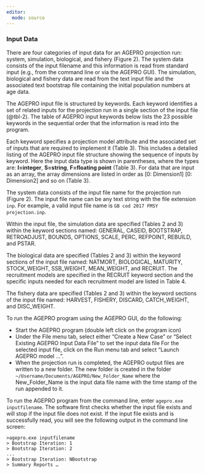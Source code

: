 ```yaml
---
editor: 
  mode: source
---
```


### Input Data {.unnumbered}

There are four categories of input data for an AGEPRO projection run: system, simulation, biological, and fishery (Figure 2). The system data consists of the input filename and this information is read from standard input (e.g., from the command line or via the AGEPRO GUI). The simulation, biological and fishery data are read from the text input file and the associated text bootstrap file containing the initial population numbers at age data.

The AGEPRO input file is structured by keywords. Each keyword identifies a set of related inputs for the projection run in a single section of the input file (@tbl-2). The table of AGEPRO input keywords below lists the 23 possible keywords in the sequential order that the information is read into the program.

Each keyword specifies a projection model attribute and the associated set of inputs that are required to implement it (Table 3). This includes a detailed listing of the AGEPRO input file structure showing the sequence of inputs by keyword. Here the input data type is shown in parentheses, where the types are: **I=integer**, **S=string**, **F=floating point** (Table 3). For data that are input as an array, the array dimensions are listed in order as [0: Dimension1] [0: Dimension2] and so on (Table 3).

The system data consists of the input file name for the projection run (Figure 2). The input file name can be any text string with the file extension `inp`. For example, a valid input file name is `GB cod 2017 FMSY projection.inp`.

Within the input file, the simulation data are specified (Tables 2 and 3) within the keyword sections named: GENERAL, CASEID, BOOTSTRAP, RETROADJUST, BOUNDS, OPTIONS, SCALE, PERC, REFPOINT, REBUILD, and PSTAR.

The biological data are specified (Tables 2 and 3) within the keyword sections of the input file named: NATMORT, BIOLOGICAL, MATURITY, STOCK_WEIGHT, SSB_WEIGHT, MEAN_WEIGHT, and RECRUIT. The recruitment models are specified in the RECRUIT keyword section and the specific inputs needed for each recruitment model are listed in Table 4.

The fishery data are specified (Tables 2 and 3) within the keyword sections of the input file named: HARVEST, FISHERY, DISCARD, CATCH_WEIGHT, and DISC_WEIGHT.

To run the AGEPRO program using the AGEPRO GUI, do the following:

- Start the AGEPRO program (double left click on the program icon)
- Under the File menu tab, select either “Create a New Case” or “Select Existing AGEPRO Input Data File” to set the input data file For the selected input file, click on the Run menu tab and select “Launch AGEPRO model …”.
- When the projection run is completed, the AGEPRO output files are written to a new folder. The new folder is created in the folder `~/Username/Documents/AGEPRO/New_Folder_Name` where the New_Folder_Name is the input data file name with the time stamp of the run appended to it.

To run the AGEPRO program from the command line, enter `agepro.exe inputfilename`. The software first checks whether the input file exists and will stop if the input file does not exist. If the input file exists and is successfully read, you will see the following output in the command line screen:

```
>agepro.exe inputfilename
> Bootstrap Iteration: 1
> Bootstrap Iteration: 2
...
> Bootstrap Iteration: NBootstrap
> Summary Reports …
```
